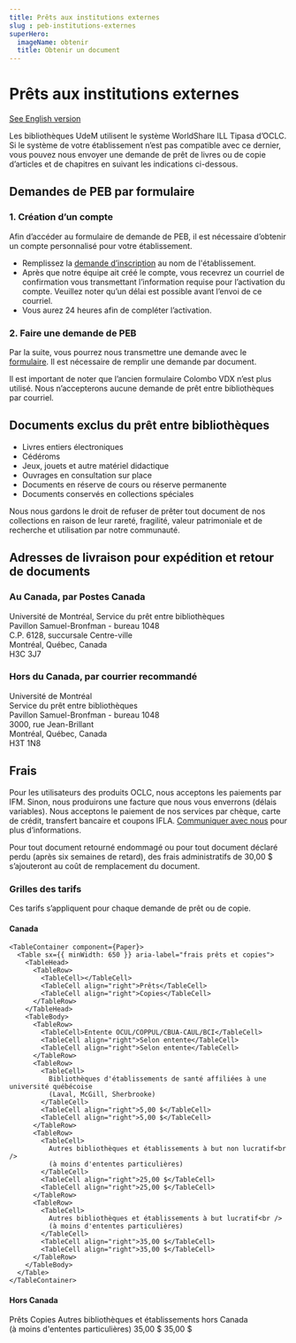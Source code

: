 ```yaml
---
title: Prêts aux institutions externes
slug : peb-institutions-externes
superHero:
  imageName: obtenir
  title: Obtenir un document
---
```



# Prêts aux institutions externes

[See English version](ill-external-librairies)

Les bibliothèques UdeM&nbsp;utilisent le système WorldShare ILL Tipasa d’OCLC. Si le système de votre établissement n’est pas compatible avec ce dernier, vous pouvez nous envoyer une demande de prêt de livres ou de copie d’articles et de chapitres en suivant les indications ci-dessous.

## Demandes de PEB par formulaire

### 1. Création d’un compte

Afin d’accéder au formulaire de demande de PEB, il est nécessaire d’obtenir un compte personnalisé pour votre établissement.

* Remplissez la [demande d’inscription](https://pbuq.libwizard.com/f/Inscription_PEB_Partenaires) au nom de l'établissement.
* Après que notre équipe ait créé le compte, vous recevrez un courriel de confirmation vous transmettant l’information requise pour l’activation du compte. Veuillez noter qu’un délai est possible avant l’envoi de ce courriel.
* Vous aurez 24 heures afin de compléter l’activation.

### 2. Faire une demande de PEB

Par la suite, vous pourrez nous transmettre une demande avec le [formulaire](https://42113.account.worldcat.org/account/route/lending/workform). Il est nécessaire de remplir une demande par document.

Il est important de noter que l’ancien formulaire Colombo VDX n’est plus utilisé. Nous n’accepterons aucune demande de prêt entre bibliothèques par courriel.

## Documents exclus du prêt entre bibliothèques

* Livres entiers électroniques
* Cédéroms
* Jeux, jouets et autre matériel didactique
* Ouvrages en consultation sur place
* Documents en réserve de cours ou réserve permanente
* Documents conservés en collections spéciales

Nous nous gardons le droit de refuser de prêter tout document de nos collections en raison de leur rareté, fragilité, valeur patrimoniale et de recherche et utilisation par notre communauté.

## Adresses de livraison pour expédition et retour de documents

### Au Canada, par Postes Canada

Université de Montréal, Service du prêt entre bibliothèques  
Pavillon Samuel-Bronfman - bureau 1048  
C.P. 6128, succursale Centre-ville  
Montréal, Québec, Canada  
H3C 3J7  

### Hors du Canada, par courrier recommandé

Université de Montréal  
Service du prêt entre bibliothèques  
Pavillon Samuel-Bronfman - bureau 1048  
3000, rue Jean-Brillant  
Montréal, Québec, Canada  
H3T 1N8  

## Frais

Pour les utilisateurs des produits OCLC, nous acceptons les paiements par IFM. Sinon, nous produirons une facture que nous vous enverrons (délais variables). Nous acceptons le paiement de nos services par chèque, carte de crédit, transfert bancaire et coupons IFLA. [Communiquer avec nous](mailto:peb@bib.umontreal.ca) pour plus d’informations.

Pour tout document retourné endommagé ou pour tout document déclaré perdu (après six semaines de retard), des frais administratifs de 30,00 $ s’ajouteront au coût de remplacement du document.

### Grilles des tarifs

Ces tarifs s’appliquent pour chaque demande de prêt ou de copie.

#### Canada

    <TableContainer component={Paper}>
      <Table sx={{ minWidth: 650 }} aria-label="frais prêts et copies">
        <TableHead>
          <TableRow>
            <TableCell></TableCell>
            <TableCell align="right">Prêts</TableCell>
            <TableCell align="right">Copies</TableCell>
          </TableRow>
        </TableHead>
        <TableBody>
          <TableRow>
            <TableCell>Entente OCUL/COPPUL/CBUA-CAUL/BCI</TableCell>
            <TableCell align="right">Selon entente</TableCell>
            <TableCell align="right">Selon entente</TableCell>
          </TableRow>
          <TableRow>
            <TableCell>
              Bibliothèques d'établissements de santé affiliées à une université québécoise
              (Laval, McGill, Sherbrooke)
            </TableCell>
            <TableCell align="right">5,00 $</TableCell>
            <TableCell align="right">5,00 $</TableCell>
          </TableRow>
          <TableRow>
            <TableCell>
              Autres bibliothèques et établissements à but non lucratif<br />
              (à moins d'ententes particulières)
            </TableCell>
            <TableCell align="right">25,00 $</TableCell>
            <TableCell align="right">25,00 $</TableCell>
          </TableRow>
          <TableRow>
            <TableCell>
              Autres bibliothèques et établissements à but lucratif<br />
              (à moins d'ententes particulières)
            </TableCell>
            <TableCell align="right">35,00 $</TableCell>
            <TableCell align="right">35,00 $</TableCell>
          </TableRow>
        </TableBody>
      </Table>
    </TableContainer>

#### Hors Canada

 <TableContainer component={Paper}>
      <Table sx={{ minWidth: 650 }} aria-label="frais hors Canada">
        <TableHead>
          <TableRow>
            <TableCell></TableCell>
            <TableCell align="right">Prêts</TableCell>
            <TableCell align="right">Copies</TableCell>
          </TableRow>
        </TableHead>
        <TableBody>
          <TableRow>
            <TableCell>
              Autres bibliothèques et établissements hors Canada<br />
              (à moins d'ententes particulières)
            </TableCell>
            <TableCell align="right">35,00 $</TableCell>
            <TableCell align="right">35,00 $</TableCell>
          </TableRow>
        </TableBody>
      </Table>
    </TableContainer>
